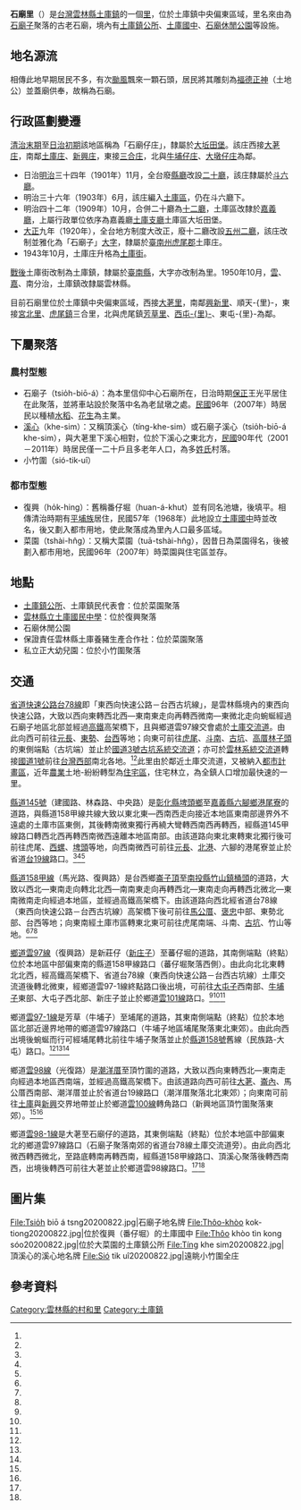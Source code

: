 {{NoteTA|1=zh:庄;zh-hant:庄;}}
{{ROC Village or Li Info
| Village/LiName = 石廟
| Village/Li = 里
| City/CountyName = 雲林縣
| DivName = 土庫鎮
| OldName = 石廟仔庄、石廟子庄
| AreaTotal = 
| Sub = 21
| HouseholdTotal = 1238戶
| YearMonth = 2020年7月
| PopTotal = 3642人{{r|人口}}
| Longitude = 
| Latitude = 
| Neighbors = 大荖里、興新里、宮北里、順天-{里}-、[[虎尾鎮|虎尾鎮]]三合里、東屯-{里}-、西屯-{里}-、芳草里
| MapLocation = 
| Map size = 
| Head = 許荺蓁
| Address = 石廟里中興路336號
| Website =
| Photo = Tsio̍h biō á lí 20190818.jpg
| Photo size = 250px
| Caption = 因[[雲97線|雲97線]]拓寬而消失的石廟地名牌
| DataSource =
}}
'''石廟里'''（{{Lang-nan-tw|Tsio̍h-biō-á-lí}}）是[[台灣|台灣]][[雲林縣|雲林縣]][[土庫鎮|土庫鎮]]的一個[[村里|里]]，位於土庫鎮中央偏東區域，里名來由為[[石廟子|石廟子]]聚落的古老石廟{{r|地名}}，境內有[[土庫鎮公所|土庫鎮公所]]、[[雲林縣立土庫國民中學|土庫國中]]、[[石廟休閒公園|石廟休閒公園]]等設施。{{r|十七里1}}

== 地名源流 ==
相傳此地早期居民不多，有次[[颱風|颱風]]飄來一顆石頭，居民將其雕刻為[[福德正神|福德正神]]（土地公）並蓋廟供奉，故稱為石廟。{{r|十七里1}}

== 行政區劃變遷 ==
[[臺灣清治時期|清治末期]]至[[臺灣日治時期|日治初期]]該地區稱為「石廟仔庄」，隸屬於[[大坵田堡|大坵田堡]]。該庄西接[[大荖庄|大荖庄]]，南鄰[[土庫_(雲林縣大字)|土庫庄]]、[[新興_(雲林縣土庫鎮)|新興庄]]，東接[[三合庄|三合庄]]，北與[[牛埔仔庄|牛埔仔庄]]、[[大墩仔庄|大墩仔庄]]為鄰。{{r|堡圖}}

* 日治[[明治|明治]]三十四年（1901年）11月，全台廢[[都道府縣|縣]][[厅_(行政区划)#日本的廳|廳]]改設[[臺灣日治時期行政區劃#二十廳（1901）|二十廳]]，該庄隸屬於[[斗六廳|斗六廳]]。{{r|對照}}
* 明治三十六年（1903年）6月，該庄編入[[土庫區|土庫區]]，仍在斗六廳下。{{r|對照}}
* 明治四十二年（1909年）10月，合併二十廳為[[臺灣日治時期行政區劃#十二廳（1909）|十二廳]]，土庫區改隸於[[嘉義廳|嘉義廳]]，上屬行政單位依序為嘉義廳[[土庫支廳|土庫支廳]]土庫區大坵田堡。{{r|對照}}{{r|十七里1}}
* [[大正|大正]]九年（1920年），全台地方制度大改正，廢十二廳改設[[臺灣日治時期行政區劃#五州二廳（1920）|五州二廳]]，該庄改制並雅化為「石廟子」[[大字|大字]]，隸屬於[[臺南州|臺南州]][[虎尾郡|虎尾郡]]土庫庄。{{r|對照}}
* 1943年10月，土庫庄升格為[[土庫街|土庫街]]。

[[臺灣戰後時期|戰後]]土庫街改制為土庫鎮，隸屬於[[臺南縣|臺南縣]]，大字亦改制為里。1950年10月，[[雲林縣|雲]]、[[嘉義縣|嘉]]、南分治，土庫鎮改隸屬雲林縣。{{r|十七里2}}

目前石廟里位於土庫鎮中央偏東區域，西接[[大荖里|大荖里]]，南鄰[[興新里|興新里]]、順天-{里}-，東接[[宮北里|宮北里]]、[[虎尾鎮|虎尾鎮]]三合里，北與虎尾鎮[[芳草里|芳草里]]、[[西屯里|西屯-{里}-]]、東屯-{里}-為鄰。{{r|十七里1}}

== 下屬聚落 ==
=== 農村型態 ===
* 石廟子（tsio̍h-biō-á）：為本里信仰中心石廟所在，日治時期[[保正|保正]]王光平居住在此聚落，並將車站設於聚落中名為老鼠墩之處。[[民國紀年|民國]]96年（2007年）時居民以種植[[水稻|水稻]]、[[花生|花生]]為主業。{{r|十七里1}}{{r|地名辭書}}
* [[溪心_(雲林縣)|溪心]]（khe-sim）：又稱頂溪心（tíng-khe-sim）或石廟子溪心（tsio̍h-biō-á khe-sim），與大荖里下溪心相對，位於下溪心之東北方，[[民國紀年|民國]]90年代（2001－2011年）時居民僅一二十戶且多老年人口，為多[[姓氏|姓氏]]村落。{{r|十七里1}}{{r|地名辭書}}
* 小竹圍（sió-tik-uî）{{r|Google}}

=== 都市型態 ===
* 復興（ho̍k-hing）：舊稱番仔堀（huan-á-khut）並有同名池塘，後填平。相傳清治時期有[[平埔族|平埔族]]居住，民國57年（1968年）此地設立[[雲林縣立土庫國民中學|土庫國中]]時並改名，後又劃入都市用地，使此聚落成為里內人口最多區域。{{r|十七里1}}{{r|地名辭書}}
* 菜園（tshài-hn̂g）：又稱大菜園（tuā-tshài-hn̂g），因昔日為菜園得名，後被劃入都市用地，民國96年（2007年）時菜園與住宅區並存。{{r|十七里1}}{{r|地名辭書}}

== 地點 ==
* [[土庫鎮公所|土庫鎮公所]]、土庫鎮民代表會：位於菜園聚落{{r|Google}}
* [[雲林縣立土庫國民中學|雲林縣立土庫國民中學]]：位於復興聚落{{r|十七里1}}
* 石廟休閒公園{{r|十七里1}}
* 保證責任雲林縣土庫養豬生產合作社：位於菜園聚落{{r|十七里1}}
* 私立正大幼兒園：位於小竹圍聚落{{r|Google}}

== 交通 ==
[[省道快速公路|省道快速公路]][[台78線|台78線]]即「東西向快速公路－台西古坑線」，是雲林縣境內的東西向快速公路，大致以西向東轉西北西—東南東走向再轉西微南—東微北走向蜿蜒經過石廟子地區北部並經過[[台灣高鐵|高鐵]]高架橋下，且與鄉道雲97線交會處於[[土庫交流道|土庫交流道]]。由此向西可前往[[元長|元長]]、[[東勢鄉|東勢]]、[[台西|台西]]等地；向東可前往[[虎尾鎮|虎尾]]、[[斗南鎮|斗南]]、[[古坑|古坑]]、[[高厝林子頭|高厝林子頭]]的東側端點（古坑端）並止於[[福爾摩沙高速公路|國道3號]][[古坑系統交流道|古坑系統交流道]]；亦可於[[雲林系統交流道|雲林系統交流道]]轉接[[中山高速公路|國道1號]]前往[[臺灣西部|台灣西部]]南北各地。<ref name="堡圖"/><ref name="雲林縣地圖"/>此里由於鄰近土庫交流道，又被納入[[城市规划区|都市計畫區]]，近年[[農業|農業]]土地-紛紛轉型為[[住宅區|住宅區]]，住宅林立，{{r|十七里1}}為全鎮人口增加最快速的一里。

[[縣道145號|縣道145號]]（建國路、林森路、中央路）是[[彰化縣|彰化縣]][[埤頭鄉|埤頭鄉]]至[[嘉義縣|嘉義縣]][[六腳鄉|六腳鄉]][[港尾寮|港尾寮]]的道路，與縣道158甲線共線大致以東北東—西南西走向接近本地區東南部邊界外不遠處的土庫市區東側，其後轉南微東獨行再繞大彎轉西南西再轉西，經縣道145甲線路口轉西北西再轉西南微西遠離本地區南部。由該道路向東北東轉東北獨行後可前往虎尾、[[西螺|西螺]]、[[埤頭|埤頭]]等地，向西南微西可前往[[元長|元長]]、[[北港鎮_(臺灣)|北港]]、六腳的港尾寮並止於省道[[台19線|台19線]]路口。<ref name="堡圖"/><ref name="雲林縣地圖"/><ref name="嘉義縣地圖"/>

[[縣道158甲線|縣道158甲線]]（馬光路、復興路）是台西鄉[[崙豐|崙子頂]]至[[南投縣|南投縣]][[竹山鎮_(台灣)|竹山鎮]][[桶頭_(地名)|桶頭]]的道路，大致以西北—東南走向轉北北西—南南東走向再轉西北—東南走向再轉西北微北—東南微南走向經過本地區，並經過高鐵高架橋下。由該道路向西北經省道台78線（東西向快速公路－台西古坑線）高架橋下後可前往[[馬公厝|馬公厝]]、[[褒忠|褒忠]]中部、東勢北部、台西等地；向東南經土庫市區轉東北東可前往虎尾南端、斗南、[[古坑|古坑]]、竹山等地。<ref name="堡圖"/><ref name="雲林縣地圖"/><ref name="竹山鎮地圖"/>

[[中華民國鄉道|鄉道]][[雲97線|雲97線]]（復興路）是新莊仔（[[新庄子_(雲林縣土庫鎮)|新庄子]]）至蕃仔堀的道路，其南側端點（終點）位於本地區中部偏東南的縣道158甲線路口（蕃仔堀聚落西側）。由此向北北東轉北北西，經高鐵高架橋下、省道台78線（東西向快速公路－台西古坑線）土庫交流道後轉北微東，經鄉道雲97-1線終點路口後出境，可前往[[大屯子|大屯子]]西南部、[[牛埔子|牛埔子]]東部、大屯子西北部、新庄子並止於鄉道[[雲101線|雲101線]]路口。<ref name="堡圖"/><ref name="虎尾鎮地圖"/><ref name="土庫鎮地圖"/>

鄉道[[雲97-1線|雲97-1線]]是芳草（牛埔子）至埔尾的道路，其東南側端點（終點）位於本地區北部近邊界地帶的鄉道雲97線路口（牛埔子地區埔尾聚落東北東郊）。由此向西出境後蜿蜒而行可經埔尾轉北前往牛埔子聚落並止於[[縣道158號|縣道158號]]舊線（民族路-大屯）路口。<ref name="堡圖"/><ref name="虎尾鎮地圖"/><ref name="土庫鎮地圖"/>

鄉道[[雲98線|雲98線]]（光復路）是[[潮洋厝_(雲林縣)|潮洋厝]]至頂竹圍的道路，大致以西向東轉西北—東南走向經過本地區西南端，並經過高鐵高架橋下。由該道路向西可前往[[大荖|大荖]]、[[崙內|崙內]]、馬公厝西南部、潮洋厝並止於省道台19線路口（潮洋厝聚落北北東郊）；向東南可前往[[土庫_(雲林縣大字)|土庫]]與[[新興_(雲林縣土庫鎮)|新興]]交界地帶並止於鄉道[[雲100線|雲100線]]轉角路口（新興地區頂竹圍聚落東郊）。<ref name="堡圖"/><ref name="土庫鎮地圖"/>

鄉道[[雲98-1線|雲98-1線]]是大荖至石廟仔的道路，其東側端點（終點）位於本地區中部偏東北的鄉道雲97線路口（石廟子聚落南郊的省道台78線土庫交流道旁）。由此向西北微西轉西微北，至路底轉南再轉西南，經縣道158甲線路口、頂溪心聚落後轉西南西，出境後轉西可前往大荖並止於鄉道雲98線路口。<ref name="堡圖"/><ref name="土庫鎮地圖"/>

== 圖片集 ==
<gallery mode=packed-hover widths=250px>
File:Tsio̍h biō á tsng20200822.jpg|石廟子地名牌
File:Thôo-khòo kok-tiong20200822.jpg|位於復興（番仔堀）的土庫國中
File:Thôo khòo tìn kong sóo20200822.jpg|位於大菜園的土庫鎮公所
File:Tíng khe sim20200822.jpg|頂溪心的溪心地名牌
File:Sió tik uî20200822.jpg|遠眺小竹圍全庄
</gallery>

== 參考資料 ==
{{Reflist|refs=

<ref name="人口">{{Cite web |url=https://huwei.household.yunlin.gov.tw/popul01/List.aspx?Parser=99,5,40,,,,,,,,,,,,,,,,,1,,,,6 |title=村里鄰人口數 土庫鎮 地區統計 109年7月各鄰住戶人口統計表 |access-date=2020-08-22 |archive-date=2020-06-30 |archive-url=https://web.archive.org/web/20200630163842/https://huwei.household.yunlin.gov.tw/popul01/List.aspx?Parser=99,5,40,,,,,,,,,,,,,,,,,1,,,,6 |dead-url=no }}</ref>

<ref name="地名">{{Cite web |url=http://gissrv3.sinica.edu.tw/search/ |title=地名檢索系統 土庫鎮地名清單 石廟里 |access-date=2020-08-22 |archive-date=2012-05-18 |archive-url=https://web.archive.org/web/20120518203633/http://gissrv3.sinica.edu.tw/search/ |dead-url=yes }}</ref>

<ref name="十七里1">{{cite book|author=陳席卿、鄭淑琴|date=2007-02|title=《走透土庫十七里》|chapter=政廉四維石廟里|url=https://tm.ncl.edu.tw/article?u=022_004_00003506&lang=chn|pages=頁185-191|dead-url=no|location=雲林縣土庫鎮|publisher=雲林縣土庫鎮公所|isbn=9789860088342|language=zh-tw|access-date=2020-08-24|archive-date=2021-02-04|archive-url=https://web.archive.org/web/20210204154622/https://tm.ncl.edu.tw/article?u=022_004_00003506&lang=chn}}</ref>

<ref name="堡圖">《[[臺灣堡圖|臺灣堡圖]]》，[[臺灣總督府|臺灣總督府]]，1904年</ref>

<ref name="對照">《新舊對照管轄便覽》，臺灣總督府</ref>

<ref name="十七里2">{{cite book|author=陳席卿、鄭淑琴|date=2007-02|title=《走透土庫十七里》|chapter=光復的沿革|url=https://tm.ncl.edu.tw/article?u=022_004_00003506&lang=chn|pages=頁49-50|dead-url=no|location=雲林縣土庫鎮|publisher=雲林縣土庫鎮公所|isbn=9789860088342|language=zh-tw|access-date=2020-08-24|archive-date=2021-02-04|archive-url=https://web.archive.org/web/20210204154622/https://tm.ncl.edu.tw/article?u=022_004_00003506&lang=chn}}</ref>

<ref name="地名辭書">{{cite book|author=[[國立臺灣師範大學|國立臺灣師範大學]]地理學系|date=2002|title=《臺灣地名辭書卷九‧雲林縣》|chapter=石廟里|url=https://tm.ncl.edu.tw/article?u=022_004_00003166&lang=chn|pages=頁505-506|dead-url=no|location=南投市|publisher=[[國史館臺灣文獻館|國史館臺灣文獻館]]|isbn=|language=zh-tw|access-date=2020-08-25|archive-date=2021-02-04|archive-url=https://web.archive.org/web/20210204154734/https://tm.ncl.edu.tw/article?u=022_004_00003166&lang=chn}}</ref>

<ref name="Google">{{Google maps|url=https://www.google.com.tw/maps/place/633%E9%9B%B2%E6%9E%97%E7%B8%A3%E5%9C%9F%E5%BA%AB%E9%8E%AE%E7%9F%B3%E5%BB%9F%E9%87%8C/@23.6859955,120.3881932,15z/data=!4m5!3m4!1s0x346ebaf5ddf4329b:0x880475dc22181077!8m2!3d23.6894705!4d120.3867834|title=石廟里地圖|accessdate=2020-08-18}}</ref>

<ref name="雲林縣地圖">《雲林縣行政區域圖》</ref>

<ref name="嘉義縣地圖">《嘉義縣行政區域圖》</ref>

<ref name="竹山鎮地圖">《南投縣竹山鎮行政區域圖》，[[中華民國內政部|內政部]]，2005年12月</ref>

<ref name="虎尾鎮地圖">《雲林縣虎尾鎮行政區域圖》，內政部，2005年11月</ref>

<ref name="土庫鎮地圖">《雲林縣土庫鎮行政區域圖》，內政部，2005年10月</ref>
}}

[[Category:雲林縣的村和里|Category:雲林縣的村和里]]
[[Category:土庫鎮|Category:土庫鎮]]